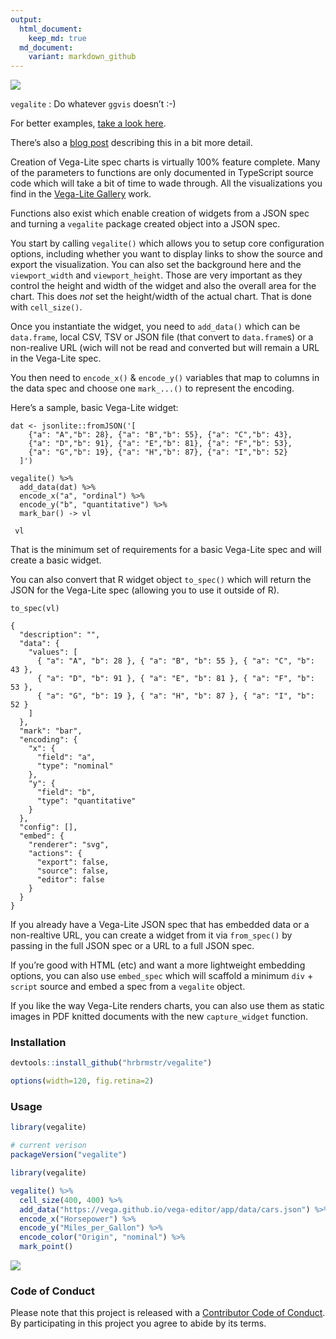 ```yaml
---
output:
  html_document:
    keep_md: true
  md_document:
    variant: markdown_github
---
```

![](gallery.png)

`vegalite` : Do whatever `ggvis` doesn't :-)

For better examples, [take a look here](http://rud.is/projects/vegalite01.html).

There's also a [blog post](http://rud.is/b/2016/02/27/create-vega-lite-specs-widgets-with-the-vegalite-package/) describing this in a bit more detail.

Creation of Vega-Lite spec charts is virtually 100% feature complete. Many of the parameters to functions are only documented in TypeScript source code which will take a bit of time to wade through. All the visualizations you find in the [Vega-Lite Gallery](http://vega.github.io/vega-lite/gallery.html) work.

Functions also exist which enable creation of widgets from a JSON spec and turning a `vegalite` package created object into a JSON spec.

You start by calling `vegalite()` which allows you to setup core configuration options, including whether you want to display links to show the source and export the visualization. You can also set the background here and the `viewport_width` and `viewport_height`. Those are very important as they control the height and width of the widget and also the overall area for the chart. This does _not_ set the height/width of the actual chart. That is done with `cell_size()`.

Once you instantiate the widget, you need to `add_data()` which can be `data.frame`, local CSV, TSV or JSON file (that convert to `data.frame`s) or a non-realive URL (wich will not be read and converted but will remain a URL in the Vega-Lite spec.

You then need to `encode_x()` & `encode_y()` variables that map to columns in the data spec and choose one `mark_...()` to represent the encoding.

Here's a sample, basic Vega-Lite widget:

    dat <- jsonlite::fromJSON('[
        {"a": "A","b": 28}, {"a": "B","b": 55}, {"a": "C","b": 43},
        {"a": "D","b": 91}, {"a": "E","b": 81}, {"a": "F","b": 53},
        {"a": "G","b": 19}, {"a": "H","b": 87}, {"a": "I","b": 52}
      ]')

    vegalite() %>%
      add_data(dat) %>%
      encode_x("a", "ordinal") %>%
      encode_y("b", "quantitative") %>%
      mark_bar() -> vl

     vl

That is the minimum set of requirements for a basic Vega-Lite spec and will create a basic widget.

You can also convert that R widget object `to_spec()` which will return the JSON for the Vega-Lite spec (allowing you to use it outside of R).

    to_spec(vl)

    {
      "description": "",
      "data": {
        "values": [
          { "a": "A", "b": 28 }, { "a": "B", "b": 55 }, { "a": "C", "b": 43 },
          { "a": "D", "b": 91 }, { "a": "E", "b": 81 }, { "a": "F", "b": 53 },
          { "a": "G", "b": 19 }, { "a": "H", "b": 87 }, { "a": "I", "b": 52 }
        ]
      },
      "mark": "bar",
      "encoding": {
        "x": {
          "field": "a",
          "type": "nominal"
        },
        "y": {
          "field": "b",
          "type": "quantitative"
        }
      },
      "config": [],
      "embed": {
        "renderer": "svg",
        "actions": {
          "export": false,
          "source": false,
          "editor": false
        }
      }
    }

If you already have a Vega-Lite JSON spec that has embedded data or a non-realtive URL, you can create a widget from it via `from_spec()` by passing in the full JSON spec or a URL to a full JSON spec.

If you're good with HTML (etc) and want a more lightweight embedding options, you can also use `embed_spec` which will scaffold a minimum `div` + `script` source and embed a spec from a `vegalite` object.

If you like the way Vega-Lite renders charts, you can also use them as static images in PDF knitted documents with the new `capture_widget` function.

### Installation

```r
devtools::install_github("hrbrmstr/vegalite")
```

```r
options(width=120, fig.retina=2)
```

### Usage

```r
library(vegalite)

# current verison
packageVersion("vegalite")

```

```r
library(vegalite)

vegalite() %>% 
  cell_size(400, 400) %>% 
  add_data("https://vega.github.io/vega-editor/app/data/cars.json") %>% 
  encode_x("Horsepower") %>% 
  encode_y("Miles_per_Gallon") %>% 
  encode_color("Origin", "nominal") %>% 
  mark_point()
```

![](vega.png)

### Code of Conduct

Please note that this project is released with a [Contributor Code of Conduct](CONDUCT.md). By participating in this project you agree to abide by its terms.

